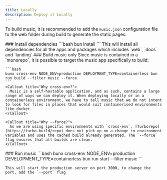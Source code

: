 ```yaml
---
title: Locally
description: Deploy it Locally
---
```



To build music, it is recommended to add the `music.json` configuration file to the web folder during build to generate the static pages:

<Files>
  <Folder name="apps" defaultOpen>
    <Folder name="web" defaultOpen>
      <Folder name="Config" defaultOpen>
        <File name="music.json" />
      </Folder>
    </Folder>
  </Folder>

  <Folder name="packages" />
  <File name="package.json" />
</Files>

<Steps>
  <Step>
    ### Install dependencies
    ```bash
    bun install
    ```
    <Callout title="Note">
      This will install all dependencies for all the apps and packages which includes `web`, `docs` and `landing`
    </Callout>
  </Step>
  
  <Step>
    ### Build music only
    Since music is contained in a `monorepo`, it is possible to target the music app specifically to build:


    ```bash
    bunx cross-env NODE_ENV=production DEPLOYMENT_TYPE=containerless bun run build --filter music --force
    ``` 
    <Callout title="Why cross-env?">
      Music is a self-hostable application, and as such, contains a large range of ways we can deploy it. When deploying locally or in a containerless environment, we have to tell music that we do not intent to look for files in places that would suit containerised environments like docker. 
    </Callout>

    <Callout title="Why --force?">
      As we are using specific environments with `cross-env`, [Turborepo](https://turbo.build/repo) does not pick up on a change in environment variables and uses the cached build already generated. The `--force` flag ensures that all builds are clean. 
    </Callout>
  </Step>

  <Step>
    ### Run music
    ```bash
    bunx cross-env NODE_ENV=production DEVELOPMENT_TYPE=containerless bun run start --filter music
    ```

    This will start the production server on port 3000, to change the port, add the `--port` flag
  </Step>
</Steps>